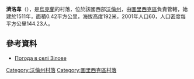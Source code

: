 {{coord|51|11|39|N|24|29|36|E|scale:30000|display=title}}

'''濟洛韋'''（{{lang-uk|Зілове}}），是[[烏克蘭|烏克蘭]]的村落，位於該國西部[[沃倫州|沃倫州]]，由[[圖里西克區|圖里西克區]]負責管轄，始建於1511年，面積0.42平方公里，海拔高度192米，2001年人口60，人口密度每平方公里144.23人。

==參考資料==
* [http://weather.in.ua/ua/volynskaja/9019 Погода в селі Зілове] {{Wayback|url=http://weather.in.ua/ua/volynskaja/9019 |date=20111219092837 }}

[[Category:沃倫州村落|Category:沃倫州村落]]
[[Category:圖里西克區村落|Category:圖里西克區村落]]


{{Volyn-geo-stub}}
